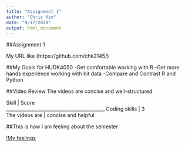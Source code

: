```yaml
---
title: "Assignment 1"
author: "Chris Kim"
date: "9/17/2020"
output: html_document
---
```

##Assignment 1

My URL like (https://github.com/chk2145/)

##My Goals for HUDK4050
-Get comfortable working with R
-Get more hands experience working with bit data
-Compare and Contrast R and Python

##Video Review
The videos are concise and well-structured

Skill                |     Score                     
__________________________________________
Coding skills        |       3                       
The videos are       | concise and helpful           

##This is how I am feeling about the semester

[!My feelings](excited.jpg)
